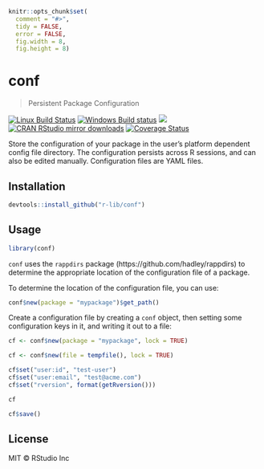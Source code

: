 
```r
knitr::opts_chunk$set(
  comment = "#>",
  tidy = FALSE,
  error = FALSE,
  fig.width = 8,
  fig.height = 8)
```

# conf

> Persistent Package Configuration

[![Linux Build Status](https://travis-ci.org/r-lib/conf.svg?branch=master)](https://travis-ci.org/r-lib/conf)
[![Windows Build status](https://ci.appveyor.com/api/projects/status/github/r-lib/conf?svg=true)](https://ci.appveyor.com/project/gaborcsardi/conf)
[![](http://www.r-pkg.org/badges/version/conf)](http://www.r-pkg.org/pkg/conf)
[![CRAN RStudio mirror downloads](http://cranlogs.r-pkg.org/badges/conf)](http://www.r-pkg.org/pkg/conf)
[![Coverage Status](https://img.shields.io/codecov/c/github/r-lib/conf/master.svg)](https://codecov.io/github/r-lib/conf?branch=master)

Store the configuration of your package in the user's platform dependent
config file directory. The configuration persists across R sessions, and can
also be edited manually. Configuration files are YAML files.

## Installation

```r
devtools::install_github("r-lib/conf")
```

## Usage

```r
library(conf)
```

`conf` uses the `rappdirs` package (https://github.com/hadley/rappdirs) to
determine the appropriate location of the configuration file of a package.

To determine the location of the configuration file, you can use:
```r
conf$new(package = "mypackage")$get_path()
```

Create a configuration file by creating a `conf` object, then setting
some configuration keys in it, and writing it out to a file:
```r
cf <- conf$new(package = "mypackage", lock = TRUE)
```

```r
cf <- conf$new(file = tempfile(), lock = TRUE)
```

```r
cf$set("user:id", "test-user")
cf$set("user:email", "test@acme.com")
cf$set("rversion", format(getRversion()))
```

```r
cf
```

```r
cf$save()
```

## License

MIT © RStudio Inc
